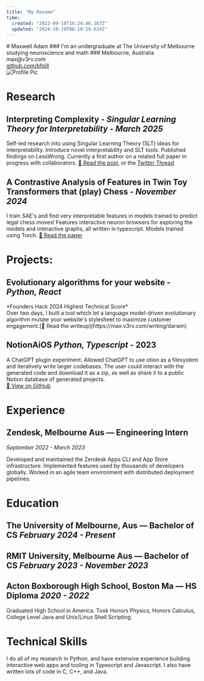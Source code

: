 ```yaml
---
title: "My Resume"
time:
  created: "2022-09-18T19:24:46.167Z"
  updated: "2024-10-19T06:19:19.634Z"
---
```


<div className="flex justify-between">
  <div className='w-1/2'>
    # Maxwell Adam 
    ### I'm an undergraduate at The University of Melbourne studying neuroscience and math
    ###
      Melbourne, Australia<br />
      max@v3rv.com<br />
      <a href="https://github.com/bfpill">github.com/bfpill</a>
  </div>
  <div className="relative mt-4 scale-[1]">
    <img 
      src="/images/film_pfp.png" 
      alt="Profile Pic" 
      className="h-auto border-[15px] border-white shadow-lg shadow-gray-600 transform rotate-[5deg] ml-5"
    />
      <div 
        className="absolute -top-12 left-32 w-20 h-20 z-[99] bg-[url('/images/pin.png')] bg-no-repeat bg-center bg-contain filter grayscale-[0.5] filter-blur-[4px]"
      >   
      </div>
      <div className="absolute -top-1 left-32 w-6 scale-x-[1.25] rotate-[25deg] h-6 bg-gray-800 opacity-40 z-[1] rounded-full translate-x-5"></div>
  </div>
</div>

# Research

## Interpreting Complexity - *Singular Learning Theory for Interpretability* - *March 2025*
Self-led research into using Singular Learning Theory (SLT) ideas for interpretability. Introduce novel interpretability and SLT tools. Published findings on LessWrong. Currently a first author on a related full paper in progress with collaborators. 
[🔗 Read the post](https://www.lesswrong.com/posts/eLAmp2pAAvZiBweCB/interpreting-complexity), or the [Twitter Thread](https://x.com/bfpill/status/1900411137394696332)

## A Contrastive Analysis of Features in Twin Toy Transformers that (play) Chess - *November 2024*
I train SAE's and find very interpretable features in models trained to predict legal chess moves! Features interactive neuron browsers for exploring the models and interactive graphs, all written in typescript. Models trained using Torch.
[🔗 Read the paper](https://max.v3rv.com/papers/chess)

# Projects: 

## Evolutionary algorithms for your website - *Python, React*
<div className='mt-2 -mb-4 text-gray-400'>
  *Founders Hack 2024 Highest Technical Score* <br />
</div>
Over two days, I built a tool which let a language model-driven evolutionary algorithm mutate your website's stylesheet to maximize customer engagement.[🔗 Read the writeup](https://max.v3rv.com/writing/darwin)

## NotionAiOS *Python, Typescript* - 2023
A ChatGPT plugin experiment. Allowed ChatGPT to use otion as a filesystem and iteratively write larger codebases. The user could interact with the generated code and download it as a zip, as well as share it to a public Notion database of generated projects.  
[🔗 View on GitHub](https://quark-grin-e5c.notion.site/244fbd2336dc46d5a2612c7dc9609f67?v=1167f2242f9f487582b223ba4aa3c920)

# Experience
## Zendesk, Melbourne Aus — Engineering Intern
*September 2022 - March 2023*

Developed and maintained the Zendesk Apps CLI and App Store infrastructure. Implemented features used by thousands of developers globally. Worked in an agile team environment with distributed deployment pipelines.

# Education
## The University of Melbourne, Aus — Bachelor of CS   *February 2024 - Present*
## RMIT University, Melbourne Aus — Bachelor of CS  *February 2023 - November 2023*
## Acton Boxborough High School, Boston Ma — HS Diploma *2020 -  2022*
Graduated High School in America. Took Honors Physics, Honors Calculus, College Level Java and Unix/Linux Shell Scripting.


# Technical Skills
I do all of my research in Python, and have extensive experience building interactive web apps and tooling in Typescript and Javascript. I also have written lots of code in C, C++, and Java. 
